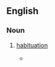 ==English==

===Noun===
{{en-noun|-}}

# {{lb|en|obsolete}} [[habituation]]
#* {{quote-book|year=1716|passage=Forget not how '''assuefaction''' unto any thing minorates the passion from it, how constant Objects loose their hints, and steal an inadvertisement upon us.|author=Sir Thomas Browne|title=Christian Morals}}